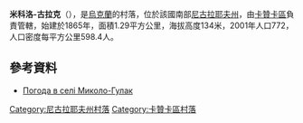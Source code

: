 {{coord|47|56|8|N|32|53|37|E|scale:100000|display=title}}

'''米科洛-古拉克'''（{{lang-uk|Миколо-Гулак}}），是[[烏克蘭|烏克蘭]]的村落，位於該國南部[[尼古拉耶夫州|尼古拉耶夫州]]，由[[卡贊卡區|卡贊卡區]]負責管轄，始建於1865年，面積1.29平方公里，海拔高度134米，2001年人口772，人口密度每平方公里598.4人。

==參考資料==
* [http://weather.in.ua/ua/nikolaevskaja/15627 Погода в селі Миколо-Гулак] {{Wayback|url=http://weather.in.ua/ua/nikolaevskaja/15627 |date=20160607040541 }}

[[Category:尼古拉耶夫州村落|Category:尼古拉耶夫州村落]]
[[Category:卡贊卡區村落|Category:卡贊卡區村落]]


{{Mykolaiv-geo-stub}}